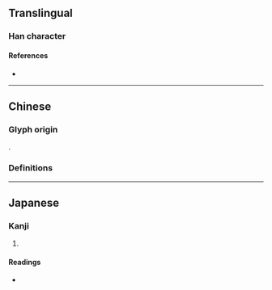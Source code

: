 {{character info/new}}
==Translingual==

===Han character===
{{Han char|rn=32|rad=土|as=12|sn=15|four=77104|canj=NOG,XXNOG|ids=⿱䧘土}}

====References====
* {{Han ref|kx=0239.040|dkj=05473|dj=0478.060|hdz=10484.070|uh=58AC|ud=22700|bh=E550|bd=58704}}

----

==Chinese==

===Glyph origin===
{{Han etym}}
{{Han compound|ls=psc|阜|彖|土|c1=s|c2=p|c3=s}}.

===Definitions===
{{zh-see|地|a}}

----

==Japanese==

===Kanji===
{{ja-kanji|grade=|rs=土12}}

# {{defn|lang=ja|sort=土12}}

====Readings====
* {{ja-readings|on=[[ち]] (chi)|kun=}}